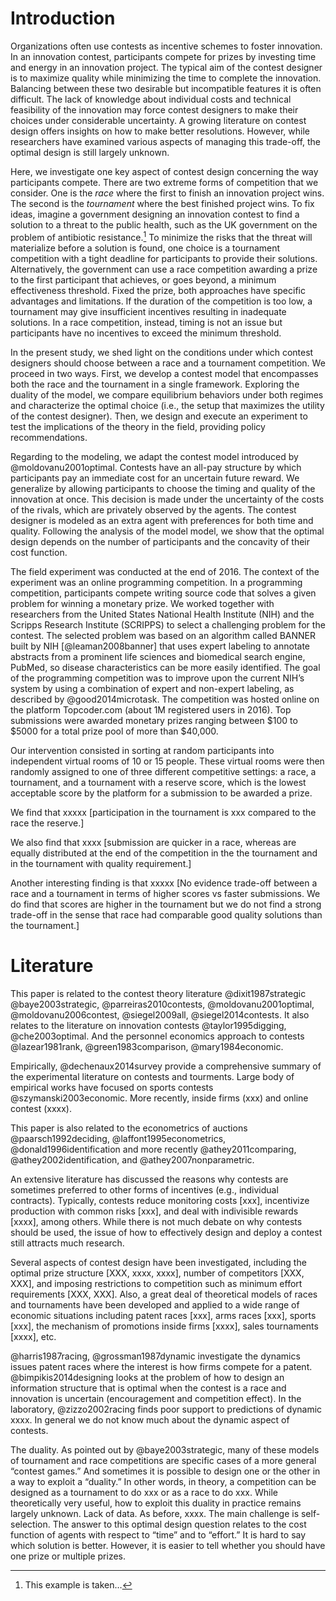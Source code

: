 Introduction
============

<!-- 
Contests are used by firms to engage workers in the innovation process of the company. Likewise governments and various other institutions use contests to do incentivize innovation from sources outside the organization, such as the members of large communities of practitioners extending throughout the world.
 -->

<!--  Firms use contests to engage their workers in the innovation process. Government and other instituions use contests to tap knowledge from sources outside the the organization. While many of the reasons to prefer a contest to alternative incentive schemes are well understood, the understanding of features to be applied to the design of contests is still, despite some recent advances, in its early stages. -->

Organizations often use contests as incentive schemes to foster innovation. In an innovation contest, participants compete for prizes by investing time and energy in an innovation project. The typical aim of the contest designer is to maximize quality while minimizing the time to complete the innovation. Balancing between these two desirable but incompatible features it is often difficult. The lack of knowledge about individual costs and technical feasibility of the innovation may force contest designers to make their choices under considerable uncertainty. A growing literature on contest design offers insights on how to make better resolutions. However, while researchers have examined various aspects of managing this trade-off, the optimal design is still largely unknown.

Here, we investigate one key aspect of contest design concerning the way participants compete. There are two extreme forms of competition that we consider. One is the _race_ where the first to finish an innovation project wins. The second is the _tournament_ where the best finished project wins. To fix ideas, imagine a government designing an innovation contest to find a solution to a threat to the public health, such as the UK government on the problem of antibiotic resistance.^[This example is taken...] To minimize the risks that the threat will materialize before a solution is found, one choice is a tournament competition with a tight deadline for participants to provide their solutions. Alternatively, the government can use a race competition awarding a prize to the first participant that achieves, or goes beyond, a minimum effectiveness threshold. Fixed the prize, both approaches have specific advantages and limitations. If the duration of the competition is too low, a tournament may give insufficient incentives resulting in inadequate solutions. In a race competition, instead, timing is not an issue but participants have no incentives to exceed the minimum threshold. 

In the present study, we shed light on the conditions under which contest designers should choose between a race and a tournament competition. We proceed in two ways. First, we develop a contest model that encompasses both the race and the tournament in a single framework. Exploring the duality of the model, we compare equilibrium behaviors under both regimes and characterize the optimal choice (i.e., the setup that maximizes the utility of the contest designer). Then, we design and execute an experiment to test the implications of the theory in the field, providing policy recommendations. 

Regarding to the modeling, we adapt the contest model introduced by @moldovanu2001optimal.  Contests have an all-pay structure by which participants pay an immediate cost for an uncertain future reward. We generalize by allowing participants to choose the timing and quality of the innovation at once. This decision is made under the uncertainty of the costs of the rivals, which are privately observed by the agents. The contest designer is modeled as an extra agent with preferences for both time and quality. Following the analysis of the model model, we show that the optimal design depends on the number of participants and the concavity of their cost function. 

The field experiment was conducted at the end of 2016. The context of the experiment was an online programming competition. In a programming competition, participants compete writing source code that solves a given problem for winning a monetary prize. We worked together with researchers from the United States National Health Institute (NIH) and the Scripps Research Institute (SCRIPPS) to select a challenging problem for the contest. The selected problem was based on an algorithm called BANNER built by NIH [@leaman2008banner] that uses expert labeling to annotate abstracts from a prominent life sciences and biomedical search engine, PubMed, so disease characteristics can be more easily identified. The goal of the programming competition was to improve upon the current NIH's system by using a combination of expert and non-expert labeling, as described by @good2014microtask. The competition was hosted online on the platform Topcoder.com (about 1M registered users in 2016). Top submissions were awarded monetary prizes ranging between $100 to $5000 for a total prize pool of more than $40,000.

Our intervention consisted in sorting at random participants into independent virtual rooms of 10 or 15 people. These virtual rooms were then randomly assigned to one of three different competitive settings: a race, a tournament, and a tournament with a reserve score, which is the lowest acceptable score by the platform for a submission to be awarded a prize. 

We find that xxxxx [participation in the tournament is xxx compared to the race the reserve.]
 
We also find that xxxx [submission are quicker in a race, whereas are equally distributed at the end of the competition in the the tournament and in the tournament with quality requirement.]

Another interesting finding is that xxxxx [No evidence trade-off between a race and a tournament in terms of higher scores vs faster submissions. We do find that scores are higher in the tournament but we do not find a strong trade-off in the sense that race had comparable good quality solutions than the tournament.]

Literature
===========

This paper is related to the contest theory literature
@dixit1987strategic @baye2003strategic, @parreiras2010contests,
@moldovanu2001optimal, @moldovanu2006contest, @siegel2009all,
@siegel2014contests. It also relates to the literature on innovation
contests @taylor1995digging, @che2003optimal. And the personnel
economics approach to contests @lazear1981rank, @green1983comparison,
@mary1984economic.

Empirically, @dechenaux2014survey provide a comprehensive summary of the
experimental literature on contests and tourments. Large body of
empirical works have focused on sports contests @szymanski2003economic.
More recently, inside firms (xxx) and online contest (xxxx).

This paper is also related to the econometrics of auctions
@paarsch1992deciding, @laffont1995econometrics,
@donald1996identification and more recently @athey2011comparing,
@athey2002identification, and @athey2007nonparametric.


An extensive literature has discussed the reasons why contests are sometimes preferred to other forms of incentives (e.g., individual contracts). Typically, contests reduce monitoring costs [xxx], incentivize production with common risks [xxx], and deal with indivisible rewards [xxxx], among others. While there is not much debate on why contests should be used, the issue of how to effectively design and deploy a contest still attracts much research. 

Several aspects of contest design have been investigated, including the optimal prize structure [XXX, xxxx, xxxx], number of competitors [XXX, XXX], and imposing restrictions to competition such as minimum effort requirements [XXX, XXX]. Also, a great deal of theoretical models of races and tournaments have been developed and applied to a wide range of economic situations including patent races [xxx], arms races [xxx], sports [xxx], the mechanism of promotions inside firms [xxxx], sales tournaments [xxxx], etc.

@harris1987racing, @grossman1987dynamic investigate the dynamics issues patent races where the interest is how firms compete for a patent. @bimpikis2014designing looks at the problem of how to design an information structure that is optimal when the contest is a race and innovation is uncertain (encouragement and competition effect). In the laboratory, @zizzo2002racing finds poor support to predictions of dynamic xxxx. In general we do not know much about the dynamic aspect of contests. 

The duality. As pointed out by @baye2003strategic, many of these models of  tournament and  race competitions are specific cases of a more general "contest games." And sometimes it is possible to design one or the other in a way to exploit a "duality." In other words, in theory, a competition can be designed as a tournament to do xxx or as a race to do xxx. While theoretically very useful, how to exploit this duality in practice  remains largely unknown. Lack of data. As before, xxxx. The main challenge is self-selection.   The answer to this optimal design question relates to the cost function of agents with respect to "time" and to "effort." It is hard to say which solution is better. However, it is easier to tell whether you should have one prize or multiple prizes. 


<!-- Part of the literature has been focused on the issue of economic efficiency [xxxx]. A typical finding is that contests may lead to over-expenditure of effort with participants exerting more effort than the value of the prize. This problem happens when the contest designer does not capture the entire aggregate efforts which exceeds the value of the prize. When participants have heterogeneous preferences an additional problem is that of a misallocation of the prize [xxxx]. Both isses  [we do not care.]  -->


<!-- 
By this perspective, we are able to show that races cannot be justified simply by the goal of maximizing average effort. And the reason is intuitive. A race awards a prize to first to hit a particular target. Those who will judge the target to hard to achieve will not join the competition and will drop out. On the contrary,  those who are able to achieve the target at low costs will not try to exceed the target. As a result, the race is comparable to a competition with fixed "entry costs" or a fixed entry requirement, where agents will decide to either enter and pay a fixed prize, or stay out of the competition. Then, the possible gains in terms of expected revenues from a race are limited to those who would enter the competition and would exert less effort that that required to hit the target. These potential benefits can be obtained under a tournament as well by imposing a a fixed requirement to be eligible for prizes. So, races are not chosen to maximize expected effort of competitors, at least, in the traditional "auction-theoretical" sense. 
 -->


<!-- 
In a tournament, this type of preferences can be satisfied by fixing a deadline. Say time within which competitors are asked to provide their efforts. However, assuming competitors have costs from making less time in performing a task and there complementarities in costs, increasing the deadline in a tournament is similar to raising the marginal cost for everyone, which might not be an optimal solution. In a race, by contrast, increasing the deadline will affect entry but, conditional on entry, the time to complete the task will always be less than the deadline. Which means that those with low costs will be mostly affected by the deadline, whereas xxxx.  Which may be a superior choice than the tournament.
 -->


